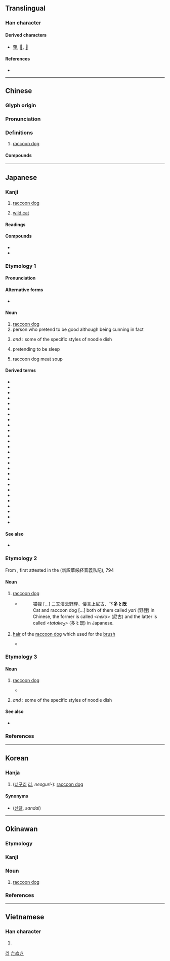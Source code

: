 {{also|貍}}
{{character info/new}}
==Translingual==

===Han character===
{{Han char|rn=94|rad=犬|as=07|sn=10|four=46214|canj=KHWG|ids=⿰犭里}}

====Derived characters====
* [[䔆]], [[𩮞]], [[𢟆]]

====References====
* {{Han ref|kx=0711.290|dkj=20427|dj=1123.270|hdz=21348.110|uh=72F8|ud=29432|bh=AF57|bd=44887}}

----

==Chinese==
{{zh-forms}}

===Glyph origin===
{{Han etym}}

===Pronunciation===
{{zh-pron
|m=lí
|c=lei4
|j=li1
|md=lì
|mn=lî
|w=3li
|x=li2
|mc=y
|oc=y
|cat=n
}}

===Definitions===
{{zh-hanzi}}

# [[raccoon dog]]

====Compounds====
{{zh-der|以狸餌鼠|果子狸|河狸|海狸|海狸鼠|狐狸|狐狸尾巴|狐狸狗|狐狸精|狸子|狸狌|狸藻|狸貓|發屋求狸|老狐狸|花狸狐哨|花面狸|野狐狸}}

{{zh-cat|Canids}}

----

==Japanese==

===Kanji===
{{ja-kanji|grade=|rs=犬07}}

# [[raccoon dog]]
# {{lb|ja|archaic|obsolete}} [[wild cat]]

====Readings====
{{ja-readings
|goon=り
|kanon=り
|kun=たぬき-
}}

====Compounds====
{{der-top|Compounds}}
* {{ja-r|海狸|かいり}}
* {{ja-r|狐狸|こり}}
{{der-bottom}}

===Etymology 1===
{{wikipedia|lang=ja}}
{{ja-kanjitab|たぬき|yomi=k}}
{{rfe|lang=ja}}

====Pronunciation====
{{ja-pron|y=k|たぬき|acc=1|acc_ref=DJR,NHK}}

====Alternative forms====
* {{ja-l|貍}}

====Noun====
{{ja-noun|たぬき|タヌキ}}

# [[raccoon dog]]
# person who pretend to be good although being cunning in fact
# {{abbreviation of|狸饂飩|tr=tanuki-udon|lang=ja|dot=}} ''and'' {{m|ja|狸蕎麦|tr=''tanuki-soba''}}: some of the specific styles of noodle dish
# {{lb|ja|rare}} {{abbreviation of|狸寝入り|tr=tanukineiri|lang=ja|dot=:}} pretending to be sleep
# {{lb|ja|rare|obsolete}} {{abbreviation of|狸汁|tr=tanukijiru|lang=ja|dot=:}} raccoon dog meat soup

====Derived terms====
{{der-top}}
* {{ja-r|岩狸|いわだぬき}}
* {{ja-r|海狸|うみだぬき}}
* {{ja-r|同じ穴の狸|おなじ あな の たぬき}}
* {{ja-r|隠狸|かくしだぬき}}
* {{ja-r|狐と狸|きつね と たぬき}}
* {{ja-r|狐と狸の化かし合い|きつね と たぬき の ばかし あい}}
* {{ja-r|豺狼路に当たれり，安んぞ狐狸を問わん|さいろう みち に あたれり，いずくんぞ こり を とわん}}
* {{ja-r|狸饂飩|たぬきうどん}}
* {{ja-r|狸親父|たぬきおやじ}}
* {{ja-r|狸顔|たぬきがお}}
* {{ja-r|狸小路|^たぬきこうじ}}
* {{ja-r|狸汁|たぬきじる}}
* {{ja-r|狸蕎麦|たぬきそば}}
* {{ja-r|狸寝入り|たぬきねいり}}
* {{ja-r|狸の睾丸八畳敷|たぬき の きんたま はちじょうじき}}
* {{ja-r|狸の燭台|たぬき の しょくだい}}
* {{ja-r|狸の腹鼓|たぬき の はらつづみ}}
* {{ja-r|狸腹鼓|たぬき の はらつづみ}}
* {{ja-r|狸囃子|たぬきばやし}}
* {{ja-r|狸笛|たぬきぶえ}}
* {{ja-r|狸掘り|たぬきぼり}}
* {{ja-r|狸豆|たぬきまめ}}
* {{ja-r|狸藻|たぬきも}}
* {{ja-r|取らぬ狸の皮算用|とらぬ たぬき の かわざんよう}}
* {{ja-r|古狸|ふるだぬき}}
* {{ja-r|本土狸|ほんどたぬき}}
* {{ja-r|豆狸|まめだぬき}}
{{der-bottom}}

====See also====
* {{ja-r|洗%熊|アライ%グマ|[[raccoon]]}}

===Etymology 2===
{{ja-kanjitab|たたけ}}
From {{inh|ja|ojp|多多既|tr=<tatake<sub>2</sub>>→tatake}}, first attested in the ''{{w|Shin'yaku Kegonkyō Ongi Shiki}}'' (新訳華厳経音義私記), 794

====Noun====
{{ja-noun|たたけ}}
{{ja-altread|hira=たたげ|rom=tatage|}}
#{{lb|ja|archaic|obsolete}} [[raccoon dog]]
#*{{RQ:Shin'yaku Kegonkyō Ongi Shiki}}
#*:猫狸 [...] ニ又漢云野貍、倭言上尼古、下'''多〻既'''
#*:Cat and raccoon dog [...] both of them called ''yari'' (野貍) in Chinese, the former is called <''neko''> (尼古) and the latter is called <''tatake<sub>2</sub>''> (多〻既) in Japanese.
#{{lb|ja|archaic|obsolete}} [[hair]] of the [[raccoon dog]] which used for the [[brush]]
#*{{Q|ja|year=1445-1446||Ainōshō ([[:w:ja:あい嚢鈔|壒嚢鈔]])}}
#*:{{ja-x|'''タゝゲ'''ノ筆ナンド云。'''タゝ毛'''トハ。タヌキノ毛歟。狸ノ字ヲ。'''タゝゲ'''トヨム|'''タゝゲ''' ノ フデ ナンド イフ。 '''タゝゲ''' トハ。 タヌキ ノ ケ カ。 タヌキ ノ ジ ヲ。 '''タゝゲ''' ト ヨム|rom='''Tatage''' no fude nando iu. '''Tatage''' to wa, tanuki no ke ka. Tanuki no ji o, '''tatage''' to yomu|This is so called a brush of ''tatage''. ''Tatage'' [spelled by the character 毛 meaning hair] might mean hair of the raccon dog. Character of 狸 (raccoon dog) is read as ''tatage''.}}

===Etymology 3===
{{ja-kanjitab|たのき}}

====Noun====
{{ja-noun|たのき}}
#{{lb|ja|dated|dialectal|Western Japan|mainly|Kansai|}} [[raccoon dog]]
#*{{Q|ja|year=ca. 1529||Mōgyūshō (蒙求抄)}}
#*:{{ja-x|ししや'''たのき'''の様な人でをり候ぞ|しし や '''たのき''' の やう な ひと で をり さうらう ぞ|rom=Shishi ya '''tanoki''' no yō na hito de ori sōrō zo|His personality is like a deer or '''raccoon dog''', sir.}}
#{{lb|ja|dated|dialectal|Kansai}} {{m|ja|狸饂飩|tr=tanuki-udon}} ''and'' {{m|ja|狸蕎麦|tr=''tanuki-soba''}}: some of the specific styles of noodle dish
====See also====
*{{ja-r|けつね}}

===References===
<references/>

{{topics|ja|Canids|sort=たぬき}}

----

==Korean==

===Hanja===
{{ko-hanja|hangeul=[[리]]>[[이]]|eumhun=|rv=ri>i|mr=ri>i|y=li>i}}

# ([[너구리]] [[리]], ''neoguri-''): [[raccoon dog]]

====Synonyms====
* {{l|ko|山獺}} ([[산달]], ''sandal'')

[[Category:Hanja readings|리]]

----

==Okinawan==

===Etymology===
{{ryu-OG|63|たぬき}}

===Kanji===
{{head|ryu|kanji|hiragana|たぬき|romaji|tanuki}}

===Noun===
{{head|ryu|noun|hiragana|たぬき|romaji|tanuki}}

# [[raccoon dog]]

===References===
<references/>

[[Category:ryu:Canids|たぬき]]

----

==Vietnamese==

===Han character===
{{vi-hantu|li|rs=犬07}}

# {{defn|lang=vi|sort=犬07}}